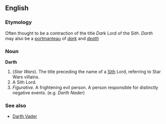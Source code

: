 ==English==

===Etymology===
Often thought to be a contraction of the title ''Dar''k Lord of the Si''th''. ''Darth'' may also be a [[portmanteau]] of ''[[dark]]'' and ''[[death]]''

===Noun===
'''Darth'''

#(''Star Wars''). The title preceding the name of a [[Sith]] Lord, referring to Star Wars villains.
#A Sith Lord.
#''Figurative.'' A frightening evil person.  A person responsible for distinctly negative events. (e.g. ''Darth Nader'')

===See also===
*[[Darth Vader]]